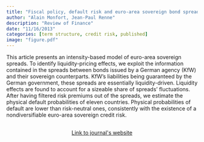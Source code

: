 ```yaml
---
title: "Fiscal policy, default risk and euro-area sovereign bond spreads"
author: "Alain Monfort, Jean-Paul Renne"
description: "Review of Finance"
date: "11/16/2013"
categories: [term structure, credit risk, published]
image: "figure.pdf"
---
```


<!-- description: "Affine Term Structure Model that provides non-negative yields and is able to accommodate a short-term rate that stays at the zero lower bound (ZLB) for extended periods of time." -->

<!-- subtitle: -->

<!-- image: "figure.jpeg" -->


This article presents an intensity-based model of euro-area sovereign spreads. To identify liquidity-pricing effects, we exploit the information contained in the spreads between bonds issued by a German agency (KfW) and their sovereign counterparts. KfW’s liabilities being guaranteed by the German government, these spreads are essentially liquidity-driven. Liquidity effects are found to account for a sizeable share of spreads’ fluctuations. After having filtered risk premiums out of the spreads, we estimate the physical default probabilities of eleven countries. Physical probabilities of default are lower than risk-neutral ones, consistently with the existence of a nondiversifiable euro-area sovereign credit risk.


```{=html}
<div  style="margin: 30px; text-align: center;">
<a class="btn btn-primary" href="https://academic.oup.com/rof/article/18/6/2103/1661774?login=false" role="button" target="_blank" style="padding: 5px 5px;">Link to journal's website</a>
</div>
```

<!-- In order to have bibtex in place of R code, add in front matter: -->
<!-- format: -->
<!--   html: -->
<!--     code-fold: true -->
<!--     code-summary: "Bibtex" -->

<!-- ```{r essai, eval=FALSE} -->
<!-- article = { -->
<!--   author = {JPR}, -->
<!--   year=2010 -->
<!-- } -->
<!-- ``` -->
